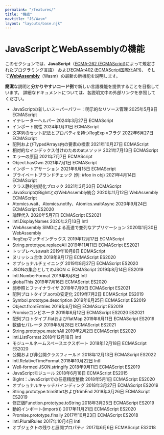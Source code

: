 ```yaml
---
permalink: "/features/"
title: "機能"
navtitle: "JS/Wasm"
layout: "layouts/base.njk"
---
```

<h1>JavaScriptとWebAssemblyの機能</h1>

<p>このセクションでは、<strong>JavaScript</strong>（<a href="https://tc39.es/ecma262/">ECMA-262 (ECMAScript)</a>によって規定されたプログラミング言語）
および<a href="https://tc39.es/ecma402/">ECMA-402 (ECMAScript国際化API)</a>、
そして<a href="https://webassembly.github.io/spec/core/"><strong>WebAssembly</strong></a>（Wasm）の最新の新機能を説明します。</p>

<!--truncate-->
<p><strong>簡潔</strong>な説明と<strong>分かりやすいコード例</strong>で新しい言語機能を提供することを目指しています。
詳細なドキュメントについては、各説明文中の外部リンクを参照してください。</p>

- JavaScriptの新しいスーパーパワー：明示的なリソース管理 2025年5月9日 ECMAScript
- イテレーターヘルパー 2024年3月27日 ECMAScript
- インポート属性 2024年1月31日 ECMAScript
- 文字列のセット記法とプロパティを持つRegExp vフラグ 2022年6月27日 ECMAScript
- 配列およびTypedArrays内の要素の検索 2021年10月27日 ECMAScript
- 相対的なインデックス付けのためのatメソッド 2021年7月13日 ECMAScript
- エラーの原因 2021年7月7日 ECMAScript
- Object.hasOwn 2021年7月1日 ECMAScript
- インポートアサーション 2021年6月15日 ECMAScript
- プライベートブランドチェック (例: #foo in obj) 2021年4月14日 ECMAScript
- クラス静的初期化ブロック 2021年3月30日 ECMAScript
- JavaScriptのBigIntとのWebAssembly統合 2020年11月12日 WebAssembly ECMAScript
- Atomics.wait、Atomics.notify、Atomics.waitAsync 2020年9月24日 ECMAScript ES2020
- 論理代入 2020年5月7日 ECMAScript ES2021
- Intl.DisplayNames 2020年2月13日 Intl
- WebAssembly SIMDによる高速で並列なアプリケーション 2020年1月30日 WebAssembly
- RegExpマッチインデックス 2019年12月17日 ECMAScript
- String.prototype.replaceAll 2019年11月11日 ECMAScript ES2021
- トップレベルawait 2019年10月8日 ECMAScript
- ヌリッシュ合体 2019年9月17日 ECMAScript ES2020
- オプショナルチェイニング 2019年8月27日 ECMAScript ES2020
- JSONの集合としてのJSON ⊂ ECMAScript 2019年8月14日 ES2019
- Intl.NumberFormat 2019年8月8日 Intl
- globalThis 2019年7月16日 ECMAScript ES2020
- 弱参照とファイナライザ 2019年7月9日 ECMAScript ES2021
- 配列プロトタイプ.sortの安定化 2019年7月2日 ECMAScript ES2019
- Symbol.prototype.description 2019年6月25日 ECMAScript ES2019
- Object.fromEntries 2019年6月18日 ECMAScript ES2019
- Promiseコンビネータ 2019年6月12日 ECMAScript ES2020 ES2021
- 配列プロトタイプ.flatおよびflatMap 2019年6月11日 ECMAScript ES2019
- 数値セパレータ 2019年5月28日 ECMAScript ES2021
- String.prototype.matchAll 2019年2月2日 ECMAScript ES2020
- Intl.ListFormat 2018年12月18日 Intl
- モジュールネームスペースエクスポート 2018年12月18日 ECMAScript ES2020
- 公開および非公開クラスフィールド 2018年12月13日 ECMAScript ES2022
- Intl.RelativeTimeFormat 2018年10月22日 Intl
- Well-formed JSON.stringify 2018年9月11日 ECMAScript ES2019
- JavaScriptモジュール 2018年6月18日 ECMAScript ES2015
- BigInt：JavaScriptでの任意精度整数 2018年5月1日 ECMAScript ES2020
- オプショナルキャッチバインディング 2018年3月27日 ECMAScript ES2019
- String.prototype.trimStartおよびtrimEnd 2018年3月26日 ECMAScript ES2019
- 修正版Function.prototype.toString 2018年3月25日 ECMAScript ES2019
- 動的インポート(import()) 2017年11月21日 ECMAScript ES2020
- Promise.prototype.finally 2017年10月23日 ECMAScript ES2018
- Intl.PluralRules 2017年10月4日 Intl
- オブジェクトの残りと展開プロパティ 2017年6月6日 ECMAScript ES2018
